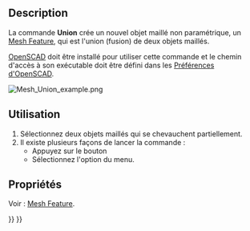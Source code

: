 <languages/>

{{Docnav/fr
|[[Mesh_BuildRegularSolid/fr|Solide régulier]]
|[[Mesh_Intersection/fr|Intersection]]
|[[Mesh_Workbench/fr|Atelier Mesh]]
|IconL=Mesh_BuildRegularSolid.svg
|IconR=Mesh_Intersection.svg
|IconC=Workbench_Mesh.svg
}}

{{GuiCommand/fr
|Name=Mesh Union‏‎
|Name/fr=Mesh Union
|MenuLocation=Maillages → Opération booléenne → Unir
|Workbenches=[[Mesh_Workbench/fr|Mesh]]
|SeeAlso=[[Mesh_Intersection/fr|Mesh Intersection]], [[Mesh_Difference/fr|Mesh Différence]]
}}

==Description==

La commande '''Union''' crée un nouvel objet maillé non paramétrique, un [[Mesh_Feature/fr|Mesh Feature]], qui est l'union (fusion) de deux objets maillés.

[http://www.openscad.org/ OpenSCAD] doit être installé pour utiliser cette commande et le chemin d'accès à son exécutable doit être défini dans les [[OpenSCAD_Preferences/fr|Préférences d'OpenSCAD]].

[[Image:Mesh_Union_example.png]]
{{Caption|A gauche deux objets maillés, à droite l'objet maillé qui est l'union de ces objets}}

<span id="Usage"></span>
==Utilisation==

# Sélectionnez deux objets maillés qui se chevauchent partiellement.
# Il existe plusieurs façons de lancer la commande :
#* Appuyez sur le bouton {{Button|[[Image:Mesh_Union.svg|16px]] [[Mesh_Union/fr|Unir]]}}
#* Sélectionnez l'option {{MenuCommand|Maillages → Opération booléenne → [[Image:Mesh_Union.svg|16px]] Unir}} du menu.

<span id="Properties"></span>
==Propriétés==

Voir : [[Mesh_Feature/fr|Mesh Feature]].


{{Docnav/fr
|[[Mesh_BuildRegularSolid/fr|Solide régulier]]
|[[Mesh_Intersection/fr|Intersection]]
|[[Mesh_Workbench/fr|Atelier Mesh]]
|IconL=Mesh_BuildRegularSolid.svg
|IconR=Mesh_Intersection.svg
|IconC=Workbench_Mesh.svg
}}

{{Mesh Tools navi{{#translation:}}}}
{{Userdocnavi{{#translation:}}}}
{{clear}}